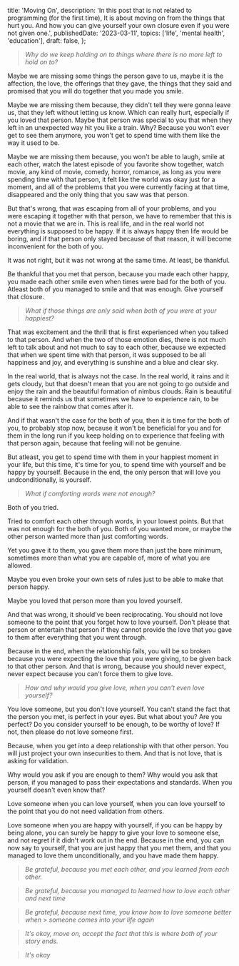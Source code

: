   title: 'Moving On',
  description:
    'In this post that is not related to programming (for the first time), It is about moving on from the things that hurt you. And how you can give yourself your own closure even if you were not given one.',
  publishedDate: '2023-03-11',
  topics: ['life', 'mental health', 'education'],
  draft: false,
};

> _Why do we keep holding on to things where there is no more left to hold on
> to?_

Maybe we are missing some things the person gave to us, maybe it is the
affection, the love, the offerings that they gave, the things that they said and
promised that you will do together that you made you smile.

Maybe we are missing them because, they didn't tell they were gonna leave us,
that they left without letting us know. Which can really hurt, especially if you
loved that person. Maybe that person was special to you that when they left in
an unexpected way hit you like a train. Why? Because you won't ever get to see
them anymore, you won't get to spend time with them like the way it used to be.

Maybe we are missing them because, you won't be able to laugh, smile at each
other, watch the latest episode of you favorite show together, watch movie, any
kind of movie, comedy, horror, romance, as long as you were spending time with
that person, it felt like the world was okay just for a moment, and all of the
problems that you were currently facing at that time, disappeared and the only
thing that you saw was that person.

But that's wrong, that was escaping from all of your problems, and you were
escaping it together with that person, we have to remember that this is not a
movie that we are in. This is real life, and in the real world not everything is
supposed to be happy. If it is always happy then life would be boring, and if
that person only stayed because of that reason, it will become inconvenient for
the both of you.

It was not right, but it was not wrong at the same time. At least, be thankful.

Be thankful that you met that person, because you made each other happy, you
made each other smile even when times were bad for the both of you. Atleast both
of you managed to smile and that was enough. Give yourself that closure.

> _What if those things are only said when both of you were at your happiest?_

That was excitement and the thrill that is first experienced when you talked to
that person. And when the two of those emotion dies, there is not much left to
talk about and not much to say to each other, because we expected that when we
spent time with that person, it was supposed to be all happiness and joy, and
everything is sunshine and a blue and clear sky.

In the real world, that is always not the case. In the real world, it rains and
it gets cloudy, but that doesn't mean that you are not going to go outside and
enjoy the rain and the beautiful formation of nimbus clouds. Rain is beautiful
because it reminds us that sometimes we have to experience rain, to be able to
see the rainbow that comes after it.

And if that wasn't the case for the both of you, then it is time for the both of
you, to probably stop now, because it won't be beneficial for you and for them
in the long run if you keep holding on to experience that feeling with that
person again, because that feeling will not be genuine.

But atleast, you get to spend time with them in your happiest moment in your
life, but this time, it's time for you, to spend time with yourself and be happy
by yourself. Because in the end, the only person that will love you
undconditionally, is yourself.

> _What if comforting words were not enough?_

Both of you tried.

Tried to comfort each other through words, in your lowest points. But that was
not enough for the both of you. Both of you wanted more, or maybe the other
person wanted more than just comforting words.

Yet you gave it to them, you gave them more than just the bare minimum,
sometimes more than what you are capable of, more of what you are allowed.

Maybe you even broke your own sets of rules just to be able to make that person
happy.

Maybe you loved that person more than you loved yourself.

And that was wrong, it should've been reciprocating. You should not love someone
to the point that you forget how to love yourself. Don't please that person or
entertain that person if they cannot provide the love that you gave to them
after everything that you went through.

Because in the end, when the relationship fails, you will be so broken because
you were expecting the love that you were giving, to be given back to that other
person. And that is wrong, because you should never expect, never expect because
you can't force them to give love.

> _How and why would you give love, when you can't even love yourself?_

You love someone, but you don't love yourself. You can't stand the fact that the
person you met, is perfect in your eyes. But what about you? Are you perfect? Do
you consider yourself to be enough, to be worthy of love? If not, then please do
not love someone first.

Because, when you get into a deep relationship with that other person. You will
just project your own insecurities to them. And that is not love, that is asking
for validation.

Why would you ask if you are enough to them? Why would you ask that person, if
you managed to pass their expectations and standards. When you yourself doesn't
even know that?

Love someone when you can love yourself, when you can love yourself to the point
that you do not need validation from others.

Love someone when you are happy with yourself, if you can be happy by being
alone, you can surely be happy to give your love to someone else, and not regret
if it didn't work out in the end. Because in the end, you can now say to
yourself, that you are just happy that you met them, and that you managed to
love them unconditionally, and you have made them happy.

> _Be grateful, because you met each other, and you learned from each other._

> _Be grateful, because you managed to learned how to love each other and next
> time_

> _Be grateful, because next time, you know how to love someone better when_ >
> _someone comes into your life again_

> _It's okay, move on, accept the fact that this is where both of your story
> ends._

> _It's okay_
